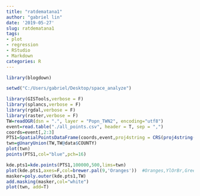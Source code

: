 ---
title: "ratdematana1"
author: "gabriel lin"
date: '2019-05-27'
slug: ratdematana1
tags:
- plot
- regression
- RStudio
- Markdown
categories: R
---


```{r}

library(blogdown)
```


```{r results='hide', message=FALSE, warning=FALSE}
setwd("C:/Users/gabriel/Desktop/space_analyze")

library(GISTools,verbose = F)
library(splancs,verbose = F)
library(rgdal,verbose = F)
library(raster,verbose = F)
TW=readOGR(dsn = ".", layer = "Popn_TWN2", encoding="utf8")
event=read.table("./all_points.csv", header = T, sep = ",")
coords=event[,2:3]
PTS1=SpatialPointsDataFrame(coords,event,proj4string = CRS(proj4string(TW)))
twn=gUnaryUnion(TW,TW@data$COUNTY)
plot(twn)
points(PTS1,col="blue",pch=16)

kde.pts1=kde.points(PTS1,100000,500,lims=twn)
plot(kde.pts1,axes=F,col=brewer.pal(9,'Oranges'))  #Oranges,YlOrBr,Greens,GnBu
masker=poly.outer(kde.pts1,TW)
add.masking(masker,col="white")
plot(twn, add=T)



```
